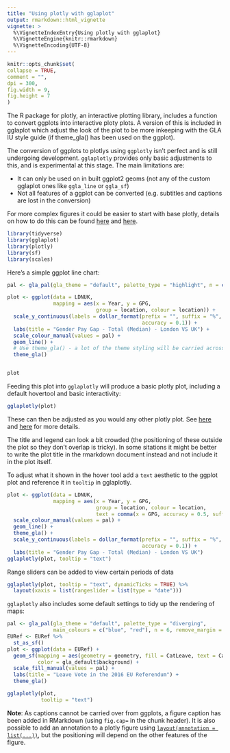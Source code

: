 ```yaml
---
title: "Using plotly with gglaplot"
output: rmarkdown::html_vignette
vignette: >
  %\VignetteIndexEntry{Using plotly with gglaplot}
  %\VignetteEngine{knitr::rmarkdown}
  %\VignetteEncoding{UTF-8}
---
```

  
```r
knitr::opts_chunk$set(
collapse = TRUE,
comment = "",
dpi = 300,
fig.width = 9,
fig.height = 7
)
```

The R package for plotly, an interactive plotting library, includes a function to convert ggplots into interactive ploty plots. A version of this is included in gglaplot which adjust the look of the plot to be more inkeeping with the GLA IU style guide (if theme_gla() has been used on the ggplot).

The conversion of ggplots to plotlys using `ggplotly` isn't perfect and is still undergoing development. `gglaplotly` provides only basic adjustments to this, and is experimental at this stage. The main limitations are:

* It can only be used on in built ggplot2 geoms (not any of the custom gglaplot ones like `ggla_line` or `ggla_sf`)
* Not all features of a ggplot can be converted (e.g. subtitles and captions are lost in the conversion)

For more complex figures it could be easier to start with base plotly, details on how to do this can be found [here](https://plotly-r.com/) and [here](https://plotly.com/r/).


```r
library(tidyverse)
library(gglaplot)
library(plotly)
library(sf)
library(scales)
```

Here's a simple ggplot line chart:
```r
pal <- gla_pal(gla_theme = "default", palette_type = "highlight", n = c(1, 1))

plot <- ggplot(data = LDNUK,
               mapping = aes(x = Year, y = GPG,
                             group = location, colour = location)) +
  scale_y_continuous(labels = dollar_format(prefix = "", suffix = "%",
                                            accuracy = 0.1)) +
  labs(title = "Gender Pay Gap - Total (Median) - London VS UK") +
  scale_colour_manual(values = pal) +
  geom_line() +
  # Use theme_gla() - a lot of the theme styling will be carried across automatically
  theme_gla()


plot
```

Feeding this plot into `gglaplotly` will produce a basic plotly plot, including a default hovertool and basic interactivity:

```r
gglaplotly(plot)
```

These can then be adjusted as you would any other plotly plot. See [here](https://plotly-r.com/) and [here](https://plotly.com/r/) for more details.

The title and legend can look a bit crowded (the positioning of these outside the plot so they don't overlap is tricky). In some sitations it might be better to write the plot title in the rmarkdown document instead and not include it in the plot itself.

To adjust what it shown in the hover tool add a `text` aesthetic to the ggplot plot and reference it in `tooltip` in gglaplotly.

```r
plot <- ggplot(data = LDNUK,
               mapping = aes(x = Year, y = GPG,
                             group = location, colour = location,
                             text = comma(x = GPG, accuracy = 0.5, suffix = "%"))) +
  scale_colour_manual(values = pal) +
  geom_line() +
  theme_gla() +
  scale_y_continuous(labels = dollar_format(prefix = "", suffix = "%",
                                            accuracy = 0.1)) +
  labs(title = "Gender Pay Gap - Total (Median) - London VS UK")
gglaplotly(plot, tooltip = "text")
```

Range sliders can be added to view certain periods of data

```r
gglaplotly(plot, tooltip = "text", dynamicTicks = TRUE) %>%
  layout(xaxis = list(rangeslider = list(type = "date")))

```


`gglaplotly` also includes some default settings to tidy up the rendering of maps:

```r
pal <- gla_pal(gla_theme = "default", palette_type = "diverging",
               main_colours = c("blue", "red"), n = 6, remove_margin = "both")
EURef <- EURef %>%
  st_as_sf()
plot <- ggplot(data = EURef) +
  geom_sf(mapping = aes(geometry = geometry, fill = CatLeave, text = CatLeave),
          color = gla_default$background) +
  scale_fill_manual(values = pal) + 
  labs(title = "Leave Vote in the 2016 EU Referendum") +
  theme_gla()

gglaplotly(plot,
           tooltip = "text")
```

**Note**: As captions cannot be carried over from ggplots, a figure caption has been added in RMarkdown (using `fig.cap=` in the chunk header). It is also possible to add an annotation to a plotly figure using [`layout(annotation = list(...))`](https://plotly.com/r/reference/#layout-annotations), but the positioning will depend on the other features of the figure.
